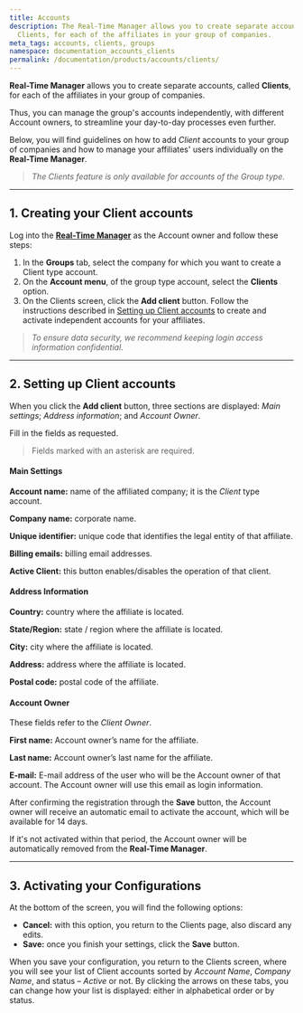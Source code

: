 ```yaml
---
title: Accounts
description: The Real-Time Manager allows you to create separate accounts, called
  Clients, for each of the affiliates in your group of companies.
meta_tags: accounts, clients, groups
namespace: documentation_accounts_clients
permalink: /documentation/products/accounts/clients/
---
```


**Real-Time Manager** allows you to create separate accounts, called **Clients**, for each of the affiliates in your group of companies.

Thus, you can manage the group's accounts independently, with different Account owners, to streamline your day-to-day processes even further.

Below, you will find guidelines on how to add _Client_ accounts to your group of companies and how to manage your affiliates' users individually on the **Real-Time Manager**.

> _The Clients feature is only available for accounts of the Group type._

---

## **1. Creating your Client accounts**

Log into the **[Real-Time Manager](https://manager.azion.com/)** as the Account owner and follow these steps:

1. In the **Groups** tab, select the company for which you want to create a Client type account.
2. On the **Account menu**, of the group type account, select the **Clients** option.
3. On the Clients screen, click the **Add client** button. Follow the instructions described in [Setting up Client accounts](https://www.azion.com/en/documentation/products/accounts/clients/#settingupclientaccounts) to create and activate independent accounts for your affiliates.

> _To ensure data security, we recommend keeping login access information confidential_.

---

## **2. Setting up Client accounts**

When you click the **Add client** button, three sections are displayed: *Main settings*; *Address information*; and *Account Owner*.

Fill in the fields as requested.

> Fields marked with an asterisk are required.

#### **Main Settings**

**Account name:** name of the affiliated company; it is the _Client_ type account.

**Company name:** corporate name.

**Unique identifier:** unique code that identifies the legal entity of that affiliate.

**Billing emails:** billing email addresses.

**Active Client:** this button enables/disables the operation of that client.

#### **Address Information**

**Country:** country where the affiliate is located.

**State/Region:** state / region where the affiliate is located.

**City:** city where the affiliate is located.

**Address:** address where the affiliate is located.

**Postal code:** postal code of the affiliate.

#### **Account Owner**

These fields refer to the *Client Owner*.

**First name:** Account owner’s name for the affiliate.

**Last name:** Account owner’s last name for the affiliate.

**E-mail:** E-mail address of the user who will be the Account owner of that account. The Account owner will use this email as login information.

After confirming the registration through the **Save** button, the Account owner will receive an automatic email to activate the account, which will be available for 14 days.

If it's not activated within that period, the Account owner will be automatically removed from the **Real-Time Manager**.

---

## **3. Activating your Configurations**

At the bottom of the screen, you will find the following options:

* **Cancel:** with this option, you return to the Clients page, also discard any edits.
* **Save:** once you finish your settings, click the **Save** button.

When you save your configuration, you return to the Clients screen, where you will see your list of Client accounts sorted by *Account Name*, *Company Name*, and status – *Active* or not. By clicking the arrows on these tabs, you can change how your list is displayed: either in alphabetical order or by status.

